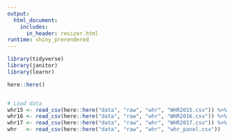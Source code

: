 ```yaml
---
output: 
  html_document:
    includes:
      in_header: resizer.html
runtime: shiny_prerendered
---
```

  
```r
library(tidyverse)
library(janitor)
library(learnr)

here::here()


# Load data
whr15 <- read_csv(here::here("data", "raw", "whr", "WHR2015.csv")) %>% clean_names()
whr16 <- read_csv(here::here("data", "raw", "whr", "WHR2016.csv")) %>% clean_names()
whr17 <- read_csv(here::here("data", "raw", "whr", "WHR2017.csv")) %>% clean_names()
whr   <- read_csv(here::here("data", "raw", "whr", "whr_panel.csv"))
```


```r

```

